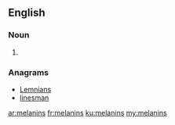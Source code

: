 ==English==

===Noun===
{{head|en|noun plural form}}

# {{plural of|melanin|lang=en}}

===Anagrams===
* [[Lemnians#English|Lemnians]]
* [[linesman#English|linesman]]

[[ar:melanins]]
[[fr:melanins]]
[[ku:melanins]]
[[my:melanins]]